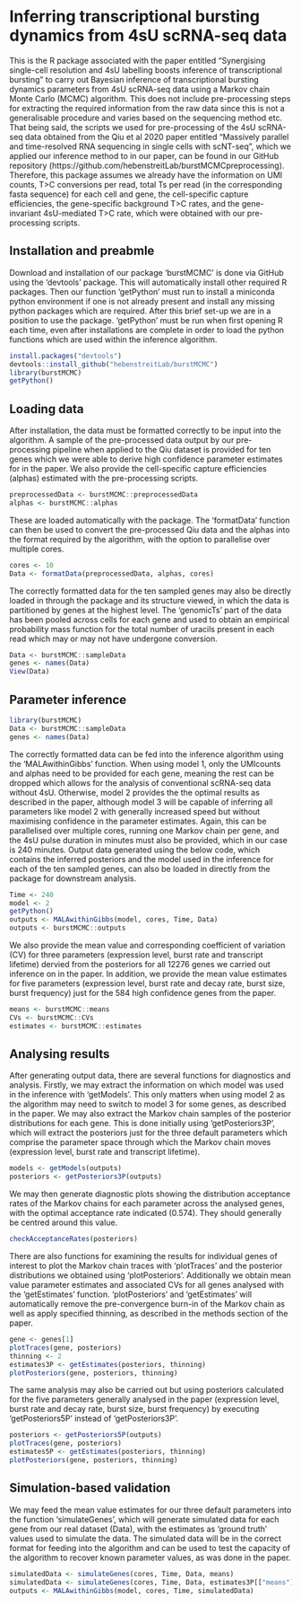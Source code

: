 # Inferring transcriptional bursting dynamics from 4sU scRNA-seq data

This is the R package associated with the paper entitled “Synergising single-cell resolution and 4sU labelling boosts inference of transcriptional bursting” to carry out Bayesian inference of transcriptional bursting dynamics parameters from 4sU scRNA-seq data using a Markov chain Monte Carlo (MCMC) algorithm. This does not include pre-processing steps for extracting the required information from the raw data since this is not a generalisable procedure and varies based on the sequencing method etc. That being said, the scripts we used for pre-processing of the 4sU scRNA-seq data obtained from the Qiu et al 2020 paper entitled "Massively parallel and time-resolved RNA sequencing in single cells with scNT-seq", which we applied our inference method to in our paper, can be found in our GitHub repository (https://github.com/hebenstreitLab/burstMCMCpreprocessing). Therefore, this package assumes we already have the information on UMI counts, T>C conversions per read, total Ts per read (in the corresponding fasta sequence) for each cell and gene, the cell-specific capture efficiencies, the gene-specific background T>C rates, and the gene-invariant 4sU-mediated T>C rate, which were obtained with our pre-processing scripts.

## Installation and preabmle

Download and installation of our package 'burstMCMC' is done via GitHub using the 'devtools' package. This will automatically install other required R packages. Then our function 'getPython' must run to install a miniconda python environment if one is not already present and install any missing python packages which are required. After this brief set-up we are in a position to use the package. 'getPython' must be run when first opening R each time, even after installations are complete in order to load the python functions which are used within the inference algorithm.
``` R
install.packages("devtools")
devtools::install_github("hebenstreitLab/burstMCMC")
library(burstMCMC)
getPython()
```

## Loading data

After installation, the data must be formatted correctly to be input into the algorithm. A sample of the pre-processed data output by our pre-processing pipeline when applied to the Qiu dataset is provided for ten genes which we were able to derive high confidence parameter estimates for in the paper. We also provide the cell-specific capture efficiencies (alphas) estimated with the pre-processing scripts.
``` R
preprocessedData <- burstMCMC::preprocessedData
alphas <- burstMCMC::alphas
```
These are loaded automatically with the package. The 'formatData' function can then be used to convert the pre-processed Qiu data and the alphas into the format required by the algorithm, with the option to parallelise over multiple cores. 
``` R
cores <- 10
Data <- formatData(preprocessedData, alphas, cores)
```
The correctly formatted data for the ten sampled genes may also be directly loaded in through the package and its structure viewed, in which the data is partitioned by genes at the highest level. The 'genomicTs' part of the data has been pooled across cells for each gene and used to obtain an empirical probability mass function for the total number of uracils present in each read which may or may not have undergone conversion.
``` R
Data <- burstMCMC::sampleData
genes <- names(Data)
View(Data)
```

## Parameter inference

``` R
library(burstMCMC)
Data <- burstMCMC::sampleData
genes <- names(Data)
```

The correctly formatted data can be fed into the inference algorithm using the 'MALAwithinGibbs' function. When using model 1, only the UMIcounts and alphas need to be provided for each gene, meaning the rest can be dropped which allows for the analysis of conventional scRNA-seq data without 4sU. Otherwise, model 2 provides the the optimal results as described in the paper, although model 3 will be capable of inferring all parameters like model 2 with generally increased speed but without maximising confidence in the parameter estimates. Again, this can be parallelised over multiple cores, running one Markov chain per gene, and the 4sU pulse duration in minutes must also be provided, which in our case is 240 minutes. Output data generated using the below code, which contains the inferred posteriors and the model used in the inference for each of the ten sampled genes, can also be loaded in directly from the package for downstream analysis.
``` R
Time <- 240
model <- 2
getPython()
outputs <- MALAwithinGibbs(model, cores, Time, Data)
outputs <- burstMCMC::outputs
```

We also provide the mean value and corresponding coefficient of variation (CV) for three parameters (expression level, burst rate and transcript lifetime) dervied from the posteriors for all 12276 genes we carried out inference on in the paper. In addition, we provide the mean value estimates for five parameters (expression level, burst rate and decay rate, burst size, burst frequency) just for the 584 high confidence genes from the paper.
``` R
means <- burstMCMC::means
CVs <- burstMCMC::CVs
estimates <- burstMCMC::estimates
```

## Analysing results

After generating output data, there are several functions for diagnostics and analysis. Firstly, we may extract the information on which model was used in the inference with 'getModels'. This only matters when using model 2 as the algorithm may need to switch to model 3 for some genes, as described in the paper. We may also extract the Markov chain samples of the posterior distributions for each gene. This is done initially using 'getPosteriors3P', which will extract the posteriors just for the three default parameters which comprise the parameter space through which the Markov chain moves (expression level, burst rate and transcript lifetime).
``` R
models <- getModels(outputs)
posteriors <- getPosteriors3P(outputs)
```

We may then generate diagnostic plots showing the distribution acceptance rates of the Markov chains for each parameter across the analysed genes, with the optimal acceptance rate indicated (0.574). They should generally be centred around this value.
``` R
checkAcceptanceRates(posteriors)
```

There are also functions for examining the results for individual genes of interest to plot the Markov chain traces with 'plotTraces' and the posterior distributions we obtained using 'plotPosteriors'. Additionally we obtain mean value parameter estimates and associated CVs for all genes analysed with the 'getEstimates' function. 'plotPosteriors' and 'getEstimates' will automatically remove the pre-convergence burn-in of the Markov chain as well as apply specified thinning, as described in the methods section of the paper.
``` R
gene <- genes[1]
plotTraces(gene, posteriors)
thinning <- 2
estimates3P <- getEstimates(posteriors, thinning)
plotPosteriors(gene, posteriors, thinning)
```

The same analysis may also be carried out but using posteriors calculated for the five parameters generally analysed in the paper (expression level, burst rate and decay rate, burst size, burst frequency) by executing 'getPosteriors5P' instead of 'getPosteriors3P'.
``` R
posteriors <- getPosteriors5P(outputs)
plotTraces(gene, posteriors)
estimates5P <- getEstimates(posteriors, thinning)
plotPosteriors(gene, posteriors, thinning)
```

## Simulation-based validation
We may feed the mean value estimates for our three default parameters into the function 'simulateGenes', which will generate simulated data for each gene from our real dataset (Data), with the estimates as 'ground truth' values used to simulate the data. The simulated data will be in the correct format for feeding into the algorithm and can be used to test the capacity of the algorithm to recover known parameter values, as was done in the paper.
``` R
simulatedData <- simulateGenes(cores, Time, Data, means)
simulatedData <- simulateGenes(cores, Time, Data, estimates3P[["means"]])
outputs <- MALAwithinGibbs(model, cores, Time, simulatedData)
```


